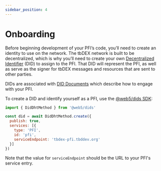 ```yaml
---
sidebar_position: 4
---
```


# Onboarding

Before beginning development of your PFI’s code, you’ll need to create an identity to use on the network. The tbDEX network is built to be decentralized, which is why you’ll need to create your own [Decentralized Identifier](/docs/web5/learn/decentralized-identifiers) (DID) to assign to the PFI. That DID will represent the PFI, as well as serve as the signer for tbDEX messages and resources that are sent to other parties.

DIDs are associated with [DID Documents](/docs/web5/learn/did_document) which describe how to engage with your PFI.


To create a DID and identify yourself as a PFI, use the [@web5/dids SDK](https://www.npmjs.com/package/@web5/dids):

```js
import { DidDhtMethod } from '@web5/dids'

const did = await DidDhtMethod.create({
  publish: true,
  services: [{
    type: 'PFI',
    id: 'pfi',
    serviceEndpoint: 'tbdex-pfi.tbddev.org'
  }]
})
```

Note that the value for `serviceEndpoint` should be the URL to your PFI's service entry.
